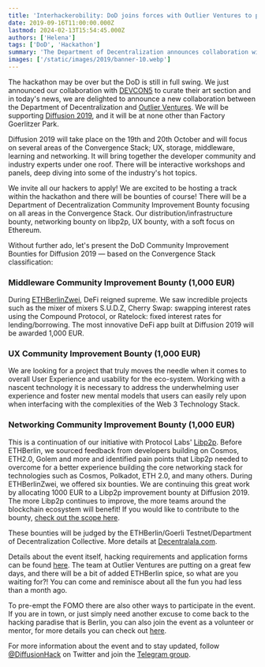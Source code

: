 ```yaml
---
title: 'Interhackerobility: DoD joins forces with Outlier Ventures to push the Diffusion 2019 hackathon forward'
date: 2019-09-16T11:00:00.000Z
lastmod: 2024-02-13T15:54:45.000Z
authors: ['Helena']
tags: ['DoD', 'Hackathon']
summary: 'The Department of Decentralization announces collaboration with Outlier Ventures to support Diffusion 2019, offering bounties focused on DeFi, UX, and networking improvements.'
images: ['/static/images/2019/banner-10.webp']
---
```


The hackathon may be over but the DoD is still in full swing. We just announced our collaboration with [DEVCON5](https://devcon.org/) to curate their art section and in today's news, we are delighted to announce a new collaboration between the Department of Decentralization and [Outlier Ventures](https://outlierventures.io/). We will be supporting [Diffusion 2019](https://diffusion.events/), and it will be at none other than Factory Goerlitzer Park.

Diffusion 2019 will take place on the 19th and 20th October and will focus on several areas of the Convergence Stack; UX, storage, middleware, learning and networking. It will bring together the developer community and industry experts under one roof. There will be interactive workshops and panels, deep diving into some of the industry's hot topics.

We invite all our hackers to apply! We are excited to be hosting a track within the hackathon and there will be bounties of course! There will be a Department of Decentralization Community Improvement Bounty focusing on all areas in the Convergence Stack. Our distribution/infrastructure bounty, networking bounty on libp2p, UX bounty, with a soft focus on Ethereum.

Without further ado, let's present the DoD Community Improvement Bounties for Diffusion 2019 — based on the Convergence Stack classification:

### Middleware Community Improvement Bounty (1,000 EUR)

During [ETHBerlinZwei](https://ethberlinzwei.com/), DeFi reigned supreme. We saw incredible projects such as the mixer of mixers S.U.D.Z, Cherry Swap: swapping interest rates using the Compound Protocol, or Ratelock: fixed interest rates for lending/borrowing. The most innovative DeFi app built at Diffusion 2019 will be awarded 1,000 EUR.

### UX Community Improvement Bounty (1,000 EUR)

We are looking for a project that truly moves the needle when it comes to overall User Experience and usability for the eco-system. Working with a nascent technology it is necessary to address the underwhelming user experience and foster new mental models that users can easily rely upon when interfacing with the complexities of the Web 3 Technology Stack.

### Networking Community Improvement Bounty (1,000 EUR)

This is a continuation of our initiative with Protocol Labs' [Libp2p](https://libp2p.io/). Before ETHBerlin, we sourced feedback from developers building on Cosmos, ETH2.0, Golem and more and identified pain points that Libp2p needed to overcome for a better experience building the core networking stack for technologies such as Cosmos, Polkadot, ETH 2.0, and many others. During ETHBerlinZwei, we offered six bounties. We are continuing this great work by allocating 1000 EUR to a Libp2p improvement bounty at Diffusion 2019. The more Libp2p continues to improve, the more teams around the blockchain ecosystem will benefit! If you would like to contribute to the bounty, [check out the scope here](https://github.com/libp2p/devgrants/blob/master/BOUNTIES.md).

These bounties will be judged by the ETHBerlin/Goerli Testnet/Department of Decentralization Collective. More details at [Decentralala.com](https://decentralala.com).

Details about the event itself, hacking requirements and application forms can be found [here](https://diffusion.events). The team at Outlier Ventures are putting on a great few days, and there will be a bit of added ETHBerlin spice, so what are you waiting for?! You can come and reminisce about all the fun you had less than a month ago.

To pre-empt the FOMO there are also other ways to participate in the event. If you are in town, or just simply need another excuse to come back to the hacking paradise that is Berlin, you can also join the event as a volunteer or mentor, for more details you can check out [here](https://diffusion.events/participate).

For more information about the event and to stay updated, follow [@DiffusionHack](https://twitter.com/DiffusionHack) on Twitter and join the [Telegram group](https://t.me/joinchat/FPkcAEMYcdM6p1P6xwj3-A).
